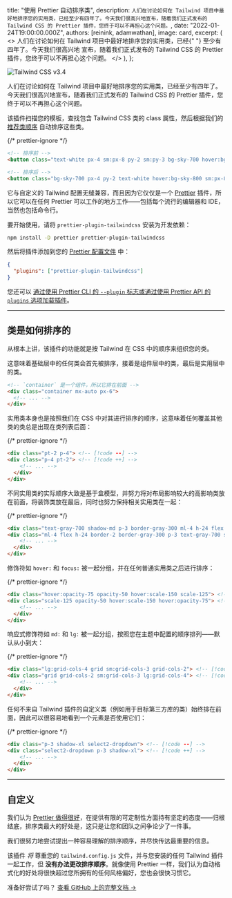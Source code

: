
  title: "使用 Prettier 自动排序类",
  description: `人们在讨论如何在 Tailwind 项目中最好地排序您的实用类，已经至少有四年了。今天我们很高兴地宣布，随着我们正式发布的 Tailwind CSS 的 Prettier 插件，您终于可以不再担心这个问题。`,
  date: "2022-01-24T19:00:00.000Z",
  authors: [reinink, adamwathan],
  image: card,
  excerpt: (
    <>
      人们在讨论如何在 Tailwind 项目中最好地排序您的实用类，已经{" "}
      <Link href="https://github.com/tailwindlabs/discuss/issues/97">至少有四年了</Link>。今天我们很高兴地
      宣布，随着我们正式发布的 Tailwind CSS 的 <Link href="https://github.com/tailwindlabs/prettier-plugin-tailwindcss">Prettier 插件</Link>，您终于可以不再担心这个问题。
    </>
  ),
};

<Link href="https://github.com/tailwindlabs/prettier-plugin-tailwindcss">
  <Image alt="Tailwind CSS v3.4" src={banner} />
</Link>

人们在讨论如何在 Tailwind 项目中最好地排序您的实用类，已经<Link href="https://github.com/tailwindlabs/discuss/issues/97">至少有四年了</Link>。今天我们很高兴地宣布，随着我们正式发布的 <Link href="https://github.com/tailwindlabs/prettier-plugin-tailwindcss">Tailwind CSS 的 Prettier 插件</Link>，您终于可以不再担心这个问题。

该插件扫描您的模板，查找包含 Tailwind CSS 类的 class 属性，然后根据我们的 [推荐类顺序](#how-classes-are-sorted) 自动排序这些类。

{/* prettier-ignore */}
```html {{ filename: 'HTML' }}
<!-- 排序前 -->
<button class="text-white px-4 sm:px-8 py-2 sm:py-3 bg-sky-700 hover:bg-sky-800">...</button>

<!-- 排序后 -->
<button class="bg-sky-700 px-4 py-2 text-white hover:bg-sky-800 sm:px-8 sm:py-3">...</button>
```

它与自定义的 Tailwind 配置无缝兼容，而且因为它仅仅是一个 [Prettier](https://prettier.io/) 插件，所以它可以在任何 Prettier 可以工作的地方工作——包括每个流行的编辑器和 IDE，当然也包括命令行。

要开始使用，请将 `prettier-plugin-tailwindcss` 安装为开发依赖：

```sh {{ filename: 'Terminal' }}
npm install -D prettier prettier-plugin-tailwindcss
```

然后将插件添加到您的 [Prettier 配置文件](https://prettier.io/docs/en/configuration) 中：

```json {{ filename: '.prettierrc' }}
{
  "plugins": ["prettier-plugin-tailwindcss"]
}
```

您还可以 [通过使用 Prettier CLI 的 `--plugin` 标志或通过使用 Prettier API 的 `plugins` 选项加载插件](https://prettier.io/docs/en/plugins.html#using-plugins)。

---

## 类是如何排序的

从根本上讲，该插件的功能就是按 Tailwind 在 CSS 中的顺序来组织您的类。

这意味着基础层中的任何类会首先被排序，接着是组件层中的类，最后是实用层中的类。

```html
<!-- `container` 是一个组件，所以它排在前面 -->
<div class="container mx-auto px-6">
  <!-- ... -->
</div>
```

实用类本身也是按照我们在 CSS 中对其进行排序的顺序，这意味着任何覆盖其他类的类总是出现在类列表后面：

{/* prettier-ignore */}
```html
<div class="pt-2 p-4"> <!-- [!code --] -->
<div class="p-4 pt-2"> <!-- [!code ++] -->
    <!-- ... -->
  </div>
</div>
```

不同实用类的实际顺序大致是基于盒模型，并努力将对布局影响较大的高影响类放在前面，将装饰类放在最后，同时也努力保持相关实用类在一起：

{/* prettier-ignore */}
```html
<div class="text-gray-700 shadow-md p-3 border-gray-300 ml-4 h-24 flex border-2"> <!-- [!code --] -->
<div class="ml-4 flex h-24 border-2 border-gray-300 p-3 text-gray-700 shadow-md"> <!-- [!code ++] -->
    <!-- ... -->
  </div>
</div>
```

修饰符如 `hover:` 和 `focus:` 被一起分组，并在任何普通实用类之后进行排序：

{/* prettier-ignore */}
```html
<div class="hover:opacity-75 opacity-50 hover:scale-150 scale-125"> <!-- [!code --] -->
<div class="scale-125 opacity-50 hover:scale-150 hover:opacity-75"> <!-- [!code ++] -->
    <!-- ... -->
  </div>
</div>
```

响应式修饰符如 `md:` 和 `lg:` 被一起分组，按照您在主题中配置的顺序排列——默认从小到大：

{/* prettier-ignore */}
```html
<div class="lg:grid-cols-4 grid sm:grid-cols-3 grid-cols-2"> <!-- [!code --] -->
<div class="grid grid-cols-2 sm:grid-cols-3 lg:grid-cols-4"> <!-- [!code ++] -->
    <!-- ... -->
  </div>
</div>
```

任何不来自 Tailwind 插件的自定义类（例如用于目标第三方库的类）始终排在前面，因此可以很容易地看到一个元素是否使用它们：

{/* prettier-ignore */}
```html
<div class="p-3 shadow-xl select2-dropdown"> <!-- [!code --] -->
<div class="select2-dropdown p-3 shadow-xl"> <!-- [!code ++] -->
    <!-- ... -->
  </div>
</div>
```

---

## 自定义

我们认为 [Prettier 做得很好](https://prettier.io/docs/en/option-philosophy.html)，在提供有限的可定制性方面持有坚定的态度——归根结底，排序类最大的好处是，这只是让您和团队之间争论少了一件事。

我们很努力地尝试提出一种容易理解的排序顺序，并尽快传达最重要的信息。

该插件 _将_ 尊重您的 `tailwind.config.js` 文件，并与您安装的任何 Tailwind 插件一起工作，但 **没有办法更改排序顺序**。就像使用 Prettier 一样，我们认为自动格式化的好处将很快超过您所拥有的任何风格偏好，您也会很快习惯它。

准备好尝试了吗？ <a href="https://github.com/tailwindlabs/prettier-plugin-tailwindcss">查看 GitHub 上的完整文档 →</a>